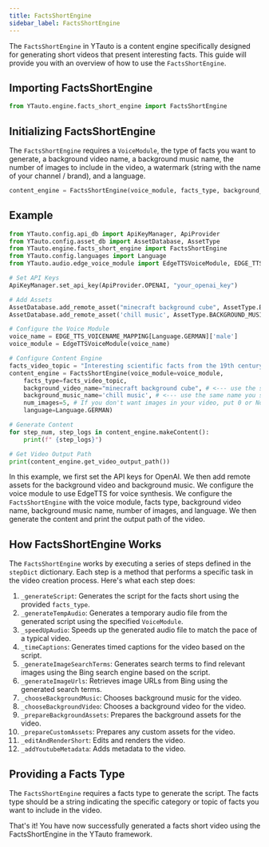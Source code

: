```yaml
---
title: FactsShortEngine
sidebar_label: FactsShortEngine
---
```


The `FactsShortEngine` in YTauto is a content engine specifically designed for generating short videos that present interesting facts. This guide will provide you with an overview of how to use the `FactsShortEngine`.

## Importing FactsShortEngine

```python
from YTauto.engine.facts_short_engine import FactsShortEngine
```

## Initializing FactsShortEngine

The `FactsShortEngine` requires a `VoiceModule`, the type of facts you want to generate, a background video name, a background music name,  the number of images to include in the video, a watermark (string with the name of your channel / brand), and a language.

```python
content_engine = FactsShortEngine(voice_module, facts_type, background_video_name, background_music_name, num_images=None, watermark=None, language=Language.ENGLISH)
```

## Example

```python
from YTauto.config.api_db import ApiKeyManager, ApiProvider
from YTauto.config.asset_db import AssetDatabase, AssetType
from YTauto.engine.facts_short_engine import FactsShortEngine
from YTauto.config.languages import Language
from YTauto.audio.edge_voice_module import EdgeTTSVoiceModule, EDGE_TTS_VOICENAME_MAPPING

# Set API Keys
ApiKeyManager.set_api_key(ApiProvider.OPENAI, "your_openai_key")

# Add Assets
AssetDatabase.add_remote_asset("minecraft background cube", AssetType.BACKGROUND_VIDEO, "https://www.youtube.com/watch?v=Pt5_GSKIWQM")
AssetDatabase.add_remote_asset('chill music', AssetType.BACKGROUND_MUSIC, "https://www.youtube.com/watch?v=uUu1NcSHg2E")

# Configure the Voice Module
voice_name = EDGE_TTS_VOICENAME_MAPPING[Language.GERMAN]['male']
voice_module = EdgeTTSVoiceModule(voice_name)

# Configure Content Engine
facts_video_topic = "Interesting scientific facts from the 19th century"
content_engine = FactsShortEngine(voice_module=voice_module,
    facts_type=facts_video_topic,
    background_video_name="minecraft background cube", # <--- use the same name you saved in the AssetDatabase
    background_music_name='chill music', # <--- use the same name you saved in the AssetDatabase
    num_images=5, # If you don't want images in your video, put 0 or None
    language=Language.GERMAN)

# Generate Content
for step_num, step_logs in content_engine.makeContent():
    print(f" {step_logs}")

# Get Video Output Path
print(content_engine.get_video_output_path())
```

In this example, we first set the API keys for OpenAI. We then add remote assets for the background video and background music. We configure the voice module to use EdgeTTS for voice synthesis. We configure the `FactsShortEngine` with the voice module, facts type, background video name, background music name, number of images, and language. We then generate the content and print the output path of the video.

## How FactsShortEngine Works

The `FactsShortEngine` works by executing a series of steps defined in the `stepDict` dictionary. Each step is a method that performs a specific task in the video creation process. Here's what each step does:

1. `_generateScript`: Generates the script for the facts short using the provided `facts_type`.
2. `_generateTempAudio`: Generates a temporary audio file from the generated script using the specified `VoiceModule`.
3. `_speedUpAudio`: Speeds up the generated audio file to match the pace of a typical video.
4. `_timeCaptions`: Generates timed captions for the video based on the script.
5. `_generateImageSearchTerms`: Generates search terms to find relevant images using the Bing search engine based on the script.
6. `_generateImageUrls`: Retrieves image URLs from Bing using the generated search terms.
7. `_chooseBackgroundMusic`: Chooses background music for the video.
8. `_chooseBackgroundVideo`: Chooses a background video for the video.
9. `_prepareBackgroundAssets`: Prepares the background assets for the video.
10. `_prepareCustomAssets`: Prepares any custom assets for the video.
11. `_editAndRenderShort`: Edits and renders the video.
12. `_addYoutubeMetadata`: Adds metadata to the video.


## Providing a Facts Type

The `FactsShortEngine` requires a facts type to generate the script. The facts type should be a string indicating the specific category or topic of facts you want to include in the video.


That's it! You have now successfully generated a facts short video using the FactsShortEngine in the YTauto framework.